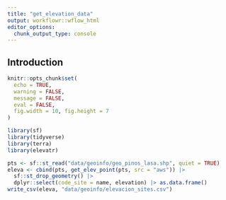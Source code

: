 ```yaml
---
title: "get_elevation_data"
output: workflowr::wflow_html
editor_options:
  chunk_output_type: console
---
```


## Introduction

```r
knitr::opts_chunk$set(
  echo = TRUE,
  warning = FALSE,
  message = FALSE,
  eval = FALSE,
  fig.width = 10, fig.height = 7
)
```

```r
library(sf)
library(tidyverse)
library(terra)
library(elevatr)
```


```r
pts <- sf::st_read("data/geoinfo/geo_pinos_lasa.shp", quiet = TRUE)
eleva <- cbind(pts, get_elev_point(pts, src = "aws")) |>
  sf::st_drop_geometry() |>
  dplyr::select(code_site = name, elevation) |> as.data.frame()
write_csv(eleva, "data/geoinfo/elevacion_sites.csv")
```


